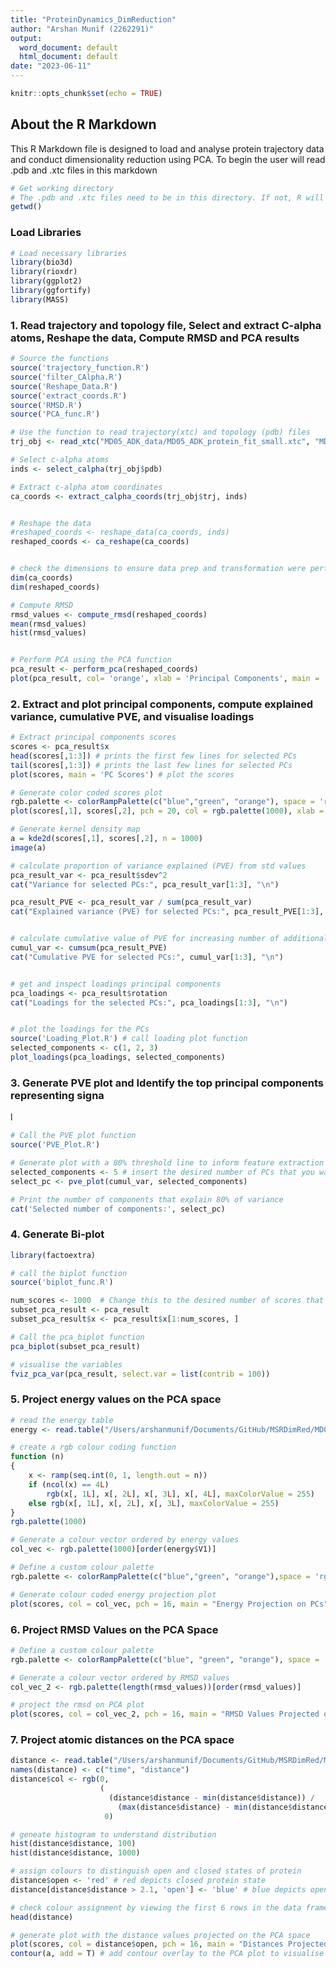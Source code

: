 ```yaml
---
title: "ProteinDynamics_DimReduction"
author: "Arshan Munif (2262291)"
output:
  word_document: default
  html_document: default
date: "2023-06-11"
---
```


```r
knitr::opts_chunk$set(echo = TRUE)
```

## About the R Markdown

This R Markdown file is designed to load and analyse protein trajectory data and conduct dimensionality reduction using PCA. To begin the user will read .pdb and .xtc files in this markdown

```r
# Get working directory
# The .pdb and .xtc files need to be in this directory. If not, R will not be able to locate and read the files and produce errors.
getwd()
```

### Load Libraries

```r
# Load necessary libraries
library(bio3d)
library(rioxdr)
library(ggplot2)
library(ggfortify)
library(MASS)
```


### 1. Read trajectory and topology file, Select and extract C-alpha atoms, Reshape the data, Compute RMSD and PCA results

```r
# Source the functions
source('trajectory_function.R')
source('filter_CAlpha.R')
source('Reshape_Data.R')
source('extract_coords.R')
source('RMSD.R')
source('PCA_func.R')

# Use the function to read trajectory(xtc) and topology (pdb) files
trj_obj <- read_xtc("MD05_ADK_data/MD05_ADK_protein_fit_small.xtc", "MD05_ADK_data/MD05_ADK_protein.pdb")

# Select c-alpha atoms
inds <- select_calpha(trj_obj$pdb)

# Extract c-alpha atom coordinates
ca_coords <- extract_calpha_coords(trj_obj$trj, inds)


# Reshape the data
#reshaped_coords <- reshape_data(ca_coords, inds)
reshaped_coords <- ca_reshape(ca_coords)


# check the dimensions to ensure data prep and transformation were performed properly
dim(ca_coords)
dim(reshaped_coords)

# Compute RMSD
rmsd_values <- compute_rmsd(reshaped_coords)
mean(rmsd_values)
hist(rmsd_values)


# Perform PCA using the PCA function
pca_result <- perform_pca(reshaped_coords)
plot(pca_result, col= 'orange', xlab = 'Principal Components', main = 'PCA Results Plot') # this plot will show the principal components in descending order of variance

```


### 2. Extract and plot principal components, compute explained variance, cumulative PVE, and visualise loadings

```r
# Extract principal components scores
scores <- pca_result$x
head(scores[,1:3]) # prints the first few lines for selected PCs
tail(scores[,1:3]) # prints the last few lines for selected PCs
plot(scores, main = 'PC Scores') # plot the scores

# Generate color coded scores plot
rgb.palette <- colorRampPalette(c("blue","green", "orange"), space = 'rgb')
plot(scores[,1], scores[,2], pch = 20, col = rgb.palette(1000), xlab = 'PC1 Scores', ylab = 'PC2 Scores')

# Generate kernel density map
a = kde2d(scores[,1], scores[,2], n = 1000)
image(a)

# calculate proportion of variance explained (PVE) from std values
pca_result_var <- pca_result$sdev^2
cat("Variance for selected PCs:", pca_result_var[1:3], "\n")

pca_result_PVE <- pca_result_var / sum(pca_result_var)
cat("Explained variance (PVE) for selected PCs:", pca_result_PVE[1:3], "\n")


# calculate cumulative value of PVE for increasing number of additional principal components
cumul_var <- cumsum(pca_result_PVE)
cat("Cumulative PVE for selected PCs:", cumul_var[1:3], "\n")


# get and inspect loadings principal components
pca_loadings <- pca_result$rotation
cat("Loadings for the selected PCs:", pca_loadings[1:3], "\n")


# plot the loadings for the PCs
source('Loading_Plot.R') # call loading plot function
selected_components <- c(1, 2, 3)
plot_loadings(pca_loadings, selected_components)
```

### 3. Generate PVE plot and Identify the top principal components representing signa
l
```r
# Call the PVE plot function
source('PVE_Plot.R')

# Generate plot with a 80% threshold line to inform feature extraction
selected_components <- 5 # insert the desired number of PCs that you want to be visualised in the scree plot
select_pc <- pve_plot(cumul_var, selected_components)

# Print the number of components that explain 80% of variance
cat('Selected number of components:', select_pc)
```


### 4. Generate Bi-plot

```r
library(factoextra)

# call the biplot function
source('biplot_func.R') 

num_scores <- 1000  # Change this to the desired number of scores that needs to be shown
subset_pca_result <- pca_result
subset_pca_result$x <- pca_result$x[1:num_scores, ]

# Call the pca_biplot function
pca_biplot(subset_pca_result)

# visualise the variables
fviz_pca_var(pca_result, select.var = list(contrib = 100))
```

### 5. Project energy values on the PCA space

```r
# read the energy table
energy <- read.table("/Users/arshanmunif/Documents/GitHub/MSRDimRed/MD05_small.energy")

```

```r
# create a rgb colour coding function
function (n) 
{
    x <- ramp(seq.int(0, 1, length.out = n))
    if (ncol(x) == 4L) 
        rgb(x[, 1L], x[, 2L], x[, 3L], x[, 4L], maxColorValue = 255)
    else rgb(x[, 1L], x[, 2L], x[, 3L], maxColorValue = 255)
}
rgb.palette(1000)
```

```r
# Generate a colour vector ordered by energy values
col_vec <- rgb.palette(1000)[order(energy$V1)]

# Define a custom colour palette
rgb.palette <- colorRampPalette(c("blue","green", "orange"),space = 'rgb')

# Generate colour coded energy projection plot
plot(scores, col = col_vec, pch = 16, main = "Energy Projection on PCs")

```

### 6. Project RMSD Values on the PCA Space

```r

# Define a custom colour palette
rgb.palette <- colorRampPalette(c("blue", "green", "orange"), space = 'rgb')

# Generate a colour vector ordered by RMSD values
col_vec_2 <- rgb.palette(length(rmsd_values))[order(rmsd_values)]

# project the rmsd on PCA plot
plot(scores, col = col_vec_2, pch = 16, main = "RMSD Values Projected on PCs")


```

### 7. Project atomic distances on the PCA space

```r
distance <- read.table("/Users/arshanmunif/Documents/GitHub/MSRDimRed/MD05_ADK_protein_fit_small.G55-P127.xvg", skip=17)
names(distance) <- c("time", "distance")
distance$col <- rgb(0,
                    (
                      (distance$distance - min(distance$distance)) / 
                        (max(distance$distance) - min(distance$distance))),
                     0)

# geneate histogram to understand distribution
hist(distance$distance, 100)
hist(distance$distance, 1000)

# assign colours to distinguish open and closed states of protein
distance$open <- 'red' # red depicts closed protein state
distance[distance$distance > 2.1, 'open'] <- 'blue' # blue depicts open protein state

# check colour assignment by viewing the first 6 rows in the data frame
head(distance)

# generate plot with the distance values projected on the PCA space
plot(scores, col = distance$open, pch = 16, main = "Distances Projected on PCs") 
contour(a, add = T) # add contour overlay to the PCA plot to visualise the minima
```




















